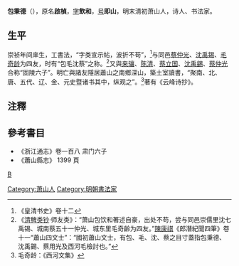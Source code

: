 '''包秉德'''（{{bd|？||？||catIdx=B包}}），原名'''啟楨'''，[[表字|字]]'''飲和'''，[[号|号]]'''即山'''，明末清初萧山人，诗人、书法家。
==生平==
崇祯年间庠生，工書法，“字类宣示帖，波折不苟”，<ref>《皇清书史》卷十二</ref>与同邑[[蔡仲光_(清朝)|蔡仲光]]、[[沈禹錫|沈禹錫]]、[[毛奇龄|毛奇龄]]为四友，时有“包毛沈蔡”之称。<ref>《[[清稗类钞|清稗类钞]]·师友类》：“萧山包饮和著述自豪，出处不苟，尝与同邑崇儒里沈七禹锡、城南蔡五十一仲光、城东里毛奇齡为四友。”[[陳康祺|陳康祺]]《郎潛紀聞四筆》卷十一“蕭山四文士”：“國初蕭山文士，有包、毛、沈、蔡之目寸蓋指包秉德、沈禹錫、蔡用光及西河毛檢討也。”</ref>又與[[来骧|来骧]]、[[陈清|陈清]]、[[蔡立国|蔡立国]]、[[沈禹錫|沈禹錫]]、[[蔡仲光_(清朝)|蔡仲光]]合称“固陵六子”。明亡與諸友隱居蕭山之南鄉深山，築土室讀書，“聚南、北、唐、五代、辽、金、元史暨诸书其中，纵观之”。<ref>毛奇龄：《西河文集》</ref>著有《云峰诗抄》。

==注釋==
{{reflist}}
==參考書目==
*《浙江通志》卷一百八 肃门六子
* 《蕭山縣志》  1399 頁
[[category:明朝作家|B]]
[[Category:萧山人|Category:萧山人]]
[[Category:明朝書法家|Category:明朝書法家]]